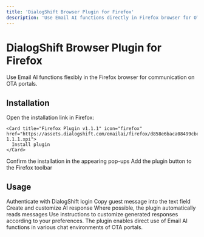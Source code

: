 ```yaml
---
title: 'DialogShift Browser Plugin for Firefox'
description: 'Use Email AI functions directly in Firefox browser for OTA portal communication'
---
```


# DialogShift Browser Plugin for Firefox

Use Email AI functions flexibly in the Firefox browser for communication on OTA portals.

## Installation

<Steps>
  <Step title="Download plugin">
    Open the installation link in Firefox:
    
    <Card title="Firefox Plugin v1.1.1" icon="firefox" href="https://assets.dialogshift.com/emailai/firefox/d858e6baca08499cbe96-1.1.1.xpi">
      Install plugin
    </Card>
  </Step>
  
  <Step title="Allow installation">
    Confirm the installation in the appearing pop-ups
  </Step>
  
  <Step title="Place button">
    Add the plugin button to the Firefox toolbar
  </Step>
</Steps>

## Usage

<CardGroup cols={2}>
  <Card title="1. Sign in" icon="user">
    Authenticate with DialogShift login
  </Card>
  <Card title="2. Insert message" icon="message">
    Copy guest message into the text field
  </Card>
  <Card title="3. Generate response" icon="sparkles">
    Create and customize AI response
  </Card>
  <Card title="4. Use automation" icon="wand-magic-sparkles">
    Where possible, the plugin automatically reads messages
  </Card>
</CardGroup>

<Tip>
Use instructions to customize generated responses according to your preferences.
</Tip>

<Info>
The plugin enables direct use of Email AI functions in various chat environments of OTA portals.
</Info> 